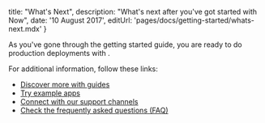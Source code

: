 
  title: "What's Next",
  description: "What's next after you've got started with Now",
  date: '10 August 2017',
  editUrl: 'pages/docs/getting-started/whats-next.mdx'
}

As you've gone through the getting started guide, you are ready to do production deployments with <Now color="#000"/>.

For additional information, follow these links:

- [Discover more with guides](/docs/deployment-types/lifecycle)
- [Try example apps](/docs/examples/json-api)
- [Connect with our support channels](/docs/other/support-channels)
- [Check the frequently asked questions (FAQ)](/docs/other/faq)

